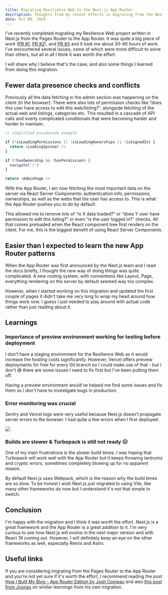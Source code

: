 ```yaml
---
title: Migrating Resilience Web to the Next.js App Router
description: Thoughts from my recent efforts in migrating from the Next.js Pages Router to the App Router.
date: Oct 08, 2024
---
```


I've recently completed migrating my Resilience Web project written in Next.js from the Pages Router to the App Router. It was quite a big piece of work ([PR #1](https://github.com/ResilienceWeb/resilience-web/pull/185), [PR #2](https://github.com/ResilienceWeb/resilience-web/pull/186)), and [PR #3](https://github.com/ResilienceWeb/resilience-web/pull/208) and it took me about 30-40 hours of work. I've encountered several issues, some of which were more difficult to solve than others, but all in all I think it was worth the effort.

I will share why I believe that's the case, and also some things I learned from doing this migration.

## Fewer data presence checks and conflicts

Previously all the data fetching in the admin section was happening on the client (in the browser). There were also lots of permission checks like “does this user have access to edit this web/listing?”, alongside fetching of the actual web and listings, categories etc. This resulted in a cascade of API calls and overly complicated conditionals that were becoming harder and harder to maintain.

```javascript
// simplified pseudocode example

if (!isLoadingPermissions || !isLoadingOwnerships || !isSignedIn) {
  return <LoadingSpinner />
}

if (!hasOwnership && !hasPermission) {
  navigate('/')
}

return <AdminPage />
```

With the App Router, I am now fetching the most important data on the server via React Server Components: authentication info, permissions, ownerships, as well as the webs that the user has access to. This is what the App Router pushes you to do by default.

This allowed me to remove lots of “is X data loaded?” or “does Y user have permission to edit this listing?” or even “is the user logged in?” checks. All that comes preloaded when the React component tree first renders on the client. For me, this is the biggest benefit of using React Server Components.

## Easier than I expected to learn the new App Router patterns

When the App Router was first announced by the Next.js team and I read the docs briefly, I thought the new way of doing things was quite complicated. A new routing system, with conventions like Layout, Page, everything rendering on the server by default seemed way too complex.

However, when I started working on this migration and updated the first couple of pages it didn't take me very long to wrap my head around how things work now. I guess I just needed to play around with actual code rather than just reading about it.

## Learnings

### Importance of preview environment working for testing before deployment

I don't have a staging environment for the Resilience Web as it would increase the hosting costs significantly. However, Vercel offers preview deployments for free for every Git branch so I could make use of that - but I don't 😅 there are some issues I need to fix first but I've been putting them off.

Having a preview environment would've helped me find some issues and fix them so I don't have to investigate bugs in production.

### Error monitoring was crucial

Sentry and Vercel logs were very useful because Next.js doesn't propagate server errors to the browser. I had quite a few errors when I first deployed:

<img src="/assets/images/blog-posts/sentry-app-router.png" />

### Builds are slower & Turbopack is still not ready 😑

One of my main frustrations is the slower build times. I was hoping that Turbopack will work well with the App Router but it keeps throwing tantrums and cryptic errors, sometimes completely blowing up for no apparent reason.

By default Next.js uses Webpack, which is the reason why the build times are so slow. To be honest I wish Next.js just migrated to using Vite, like many other frameworks do now but I understand it's not that simple to switch.

## Conclusion

I'm happy with the migration and I think it was worth the effort. Next.js is a great framework and the App Router is a great addition to it. I'm very curious to see how Next.js will evolve in the next major version and with React 19 coming out. However, I will definitely keep an eye on the other frameworks as well, especially Remix and Astro.

## Useful links

If you are considering migrating from the Pages Router to the App Router and you're not yet sure if it's worth the effort, I recommend reading the post [How I Built My Blog - App Router Edition by Josh Comeau](https://www.joshwcomeau.com/blog/how-i-built-my-blog-v2/?from=newsletter) and also [this post from Joonas](https://catjam.fi/articles/next-supabase-what-do-differently) on similar learnings from his own migration.